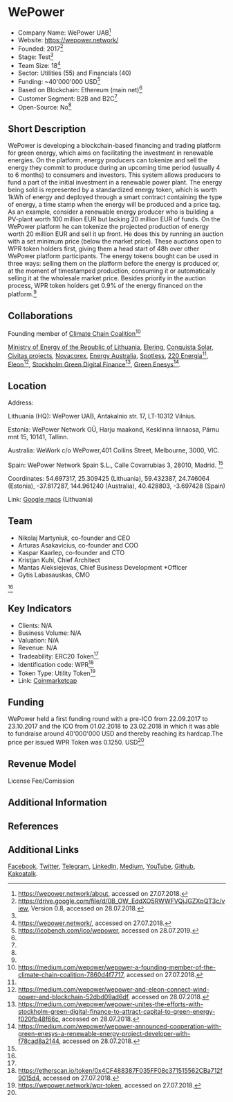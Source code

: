 = WePower =

*Company Name: WePower UAB<ref name="Webabout">https://wepower.network/about, accessed on 27.07.2018.</ref>
*Website: https://wepower.network/
*Founded: 2017<ref name="Whitepaper">https://drive.google.com/file/d/0B_OW_EddXO5RWWFVQjJGZXpQT3c/view, Version 0.8, accessed on 28.07.2018.</ref>
*Stage: Test<ref name="Whitepaper"/>
*Team Size: 18<ref name="Website">https://wepower.network/, accessed on 27.07.2018.</ref>
*Sector: Utilities (55) and Financials (40)
*Funding: ~40'000'000 USD<ref name="ICObench">https://icobench.com/ico/wepower, accessed on 28.07.2019.</ref>
*Based on Blockchain: Ethereum (main net)<ref name="Whitepaper"/>
*Customer Segment: B2B and B2C<ref name="Whitepaper"/>
*Open-Source: No<ref name="Whitepaper"/>

==Short Description==
WePower is developing a blockchain-based financing and trading platform for green energy, which aims on facilitating the investment in renewable energies. On the platform, energy producers can tokenize and sell the energy they commit to produce during an upcoming time period (usually 4 to 6 months) to consumers and investors. This system allows producers to fund a part of the initial investment in a renewable power plant. The energy being sold is represented by a standardized energy token, which is worth 1kWh of energy and deployed through a smart contract containing the type of energy, a time stamp when the energy will be produced and a price tag. As an example, consider a renewable energy producer who is building a PV-plant worth 100 million EUR but lacking 20 million EUR of funds. On the WePower platform he can tokenize the projected production of energy worth 20 million EUR and sell it up front. He does this by running an auction with a set minimum price (below the market price). These auctions open to WPR token holders first, giving them a head start of 48h over other WePower platform participants. The energy tokens bought can be used in three ways:  selling them on the platform before the energy is produced or, at the moment of timestamped production, consuming it or automatically selling it at the wholesale market price. Besides priority in the auction process, WPR token holders get 0.9% of the energy financed on the platform.<ref name="Whitepaper"/>

==Collaborations==
Founding member of [https://www.climatechaincoalition.io/ Climate Chain Coalition]<ref>https://medium.com/wepower/wepower-a-founding-member-of-the-climate-chain-coalition-7860d4f7717, accessed on 27.07.2018.</ref>

[https://enmin.lrv.lt/en/ Ministry of Energy of the Republic of Lithuania], [https://www.elering.ee/en Elering], [http://www.conquista.solar/ Conquista Solar], [http://civitas.eu/projects Civitas projects], [https://www.novacorex.com/ Novacorex], [https://www.startupbootcamp.org/accelerator/energy-australia/ Energy Australia], [http://http//www.spotless.com Spotless], [https://www.220energia.ee/#/ 220 Energia]<ref name="Whitepaper"/>, [http://www.eleon.ee/ Eleon]<ref>https://medium.com/wepower/wepower-and-eleon-connect-wind-power-and-blockchain-52dbd09ad6df, accessed on 28.07.2018.</ref>, [https://stockholmgreenfin.tech/ Stockholm Green Digital Finance]<ref>https://medium.com/wepower/wepower-unites-the-efforts-with-stockholm-green-digital-finance-to-attract-capital-to-green-energy-f020fb48f66c, accessed on 28.07.2018.</ref>, [http://www.greenenesys.com/ Green Enesys]<ref>https://medium.com/wepower/wepower-announced-cooperation-with-green-enesys-a-renewable-energy-project-developer-with-f78cad8a2144, accessed on 28.07.2018.</ref>.

==Location==
Address: 

Lithuania (HQ): WePower UAB, Antakalnio str. 17, LT-10312 Vilnius.

Estonia: WePower Network OÜ, Harju maakond, Kesklinna linnaosa, Pärnu mnt 15, 10141, Tallinn.

Australia: WeWork c/o WePower,401 Collins Street, Melbourne, 3000, VIC.

Spain: WePower Network Spain S.L., Calle Covarrubias 3, 28010, Madrid.
<ref name="Website"/>

Coordinates: 54.697317, 25.309425 (Lithuania), 59.432387, 24.746064 (Estonia), -37.817287, 144.961240 (Australia), 40.428803, -3.697428 (Spain)

Link: [https://www.google.ch/maps/search/WePower+UAB,+Antakalnio+str.+17,+LT-10312+Vilnius/@54.6972679,25.3072253,17z/data=!3m1!4b1 Google maps] (Lithuania)


==Team==
*Nikolaj Martyniuk, co-founder and CEO
*Arturas Asakavicius, co-founder and COO
*Kaspar Kaarlep, co-founder and CTO
*Kristjan Kuhi, Chief Architect
*Mantas Aleksiejevas, Chief Business Development *Officer
*Gytis Labasauskas, CMO
<ref name="Website"/>

==Key Indicators==
*Clients: N/A
*Business Volume: N/A
*Valuation: N/A
*Revenue: N/A
*Tradeability: ERC20 Token<ref name="Whitepaper"/>
*Identification code: WPR<ref>https://etherscan.io/token/0x4CF488387F035FF08c371515562CBa712f9015d4, accessed on 27.07.2018.</ref>
*Token Type: Utility Token<ref>https://wepower.network/wpr-token, accessed on 27.07.2018.</ref>
*Link: [https://coinmarketcap.com/currencies/wepower/ Coinmarketcap]

==Funding==
WePower held a first funding round with a pre-ICO from 22.09.2017 to 23.10.2017 and the ICO from 01.02.2018 to 23.02.2018 in which it was able to fundraise around 40'000'000 USD and thereby reaching its hardcap.The price per issued WPR Token was 0.1250. USD<ref name="ICObench"/> 

==Revenue Model==
License Fee/Comission<ref name="Whitepaper">

==Additional Information==

==References==
<references/>

==Additional Links==
[https://www.facebook.com/WePowerNetwork Facebook], [https://twitter.com/WePowerN Twitter], [https://t.me/WePowerNetwork Telegram], [https://www.linkedin.com/company/11205077/ LinkedIn], [https://medium.com/wepower Medium], [https://www.youtube.com/channel/UCsocTWqQzDvoLBf2sVj96lQ/featured YouTube], [https://github.com/WePowerNetwork Github], [https://open.kakao.com/o/gDW0hFC Kakoatalk].
